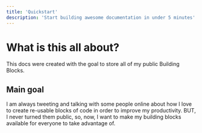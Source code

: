 ```yaml
---
title: 'Quickstart'
description: 'Start building awesome documentation in under 5 minutes'
---
```


# What is this all about?

This docs were created with the goal to store all of my public Building Blocks.

## Main goal

I am always tweeting and talking with some people online about how I love to create re-usable blocks of code in order to improve my productivity. BUT, I never turned them public, so, now, I want to make my building blocks available for everyone to take advantage of.
